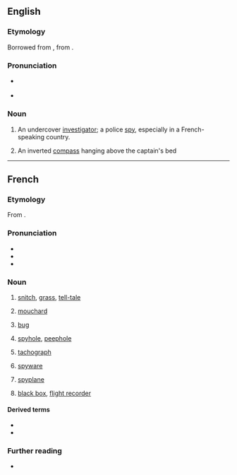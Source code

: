 {{also|Mouchard}}
==English==

===Etymology===
Borrowed from {{bor|en|fr|mouchard}}, from {{m|fr|mouche||a fly}}.

===Pronunciation===
* {{a|UK}} {{IPA|en|/ˈmuːʃɑː/}}
* {{a|US}} {{IPA|en|/muˈʃɑɹd/}}

===Noun===
{{en-noun}}

# An undercover [[investigator]]; a police [[spy]], especially in a French-speaking country.
# {{lb|en|nautical}} An inverted [[compass]] hanging above the captain's bed

----

==French==

===Etymology===
From {{af|fr|mouche|-ard|t1=fly|pos2=pejorative suffix}}.

===Pronunciation===
* {{fr-IPA}}
* {{audio|fr|LL-Q150 (fra)-LoquaxFR-mouchard.wav|Audio}}
* {{rhymes|fr|aʁ|s=2}}

===Noun===
{{fr-noun|m|f=moucharde}}

# {{lb|fr|informal}} {{lb|fr|espionage}} [[snitch]], [[grass]], [[tell-tale]] {{gloss|police informant}}
#: {{syn|fr|indic|cafteur|cafard}}
# {{lb|fr|espionage}} [[#English|mouchard]] {{gloss|undercover investigator}}
# {{lb|fr|espionage}} [[bug]] {{gloss|hidden microphone}}
# {{lb|fr|espionage}} [[spyhole]], [[peephole]]
#: {{syn|fr|judas}}
# [[tachograph]] {{gloss|device that records the distance and time traveled by a vehicle}}
#: {{syn|fr|chronotachygraphe}}
# {{lb|fr|espionage}} {{lb|fr|computing}} [[spyware]] {{gloss|piece of spyware}}
#: {{syn|fr|espiogiciel|logiciel espion}}
# {{lb|fr|espionage}} {{lb|fr|aviation}} [[spyplane]]
#: {{syn|fr|avion-espion}}
# {{lb|fr|aviation}} [[black box]], [[flight recorder]]
#: {{syn|fr|boîte noire|enregistreur de vol}}

====Derived terms====
* {{l|fr|mouchardage}}
* {{l|fr|moucharder}}

===Further reading===
* {{R:TLFi}}

{{C|fr|People|Software}}